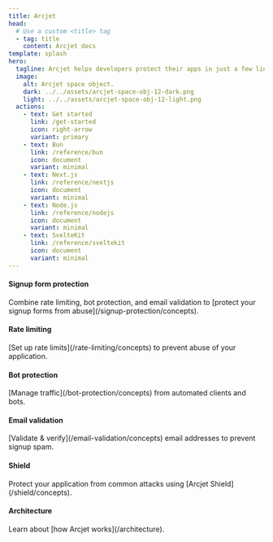 ```yaml
---
title: Arcjet
head:
  # Use a custom <title> tag
  - tag: title
    content: Arcjet docs
template: splash
hero:
  tagline: Arcjet helps developers protect their apps in just a few lines of code. Implement rate limiting, bot protection, email validation, and defense against common attacks.
  image:
    alt: Arcjet space object.
    dark: ../../assets/arcjet-space-obj-12-dark.png
    light: ../../assets/arcjet-space-obj-12-light.png
  actions:
    - text: Get started
      link: /get-started
      icon: right-arrow
      variant: primary
    - text: Bun
      link: /reference/bun
      icon: document
      variant: minimal
    - text: Next.js
      link: /reference/nextjs
      icon: document
      variant: minimal
    - text: Node.js
      link: /reference/nodejs
      icon: document
      variant: minimal
    - text: SvelteKit
      link: /reference/sveltekit
      icon: document
      variant: minimal
---
```



<CardGrid>
  <Block>
    <h4>Signup form protection</h4>
    Combine rate limiting, bot protection, and email validation to [protect your
    signup forms from abuse](/signup-protection/concepts).
  </Block>
  <Block>
    <h4>Rate limiting</h4>
    [Set up rate limits](/rate-limiting/concepts) to prevent abuse of your
    application.
  </Block>
  <Block>
    <h4>Bot protection</h4>
    [Manage traffic](/bot-protection/concepts) from automated clients and bots.
  </Block>
  <Block>
    <h4>Email validation</h4>
    [Validate & verify](/email-validation/concepts) email addresses to prevent
    signup spam.
  </Block>
  <Block>
    <h4>Shield</h4>
    Protect your application from common attacks using [Arcjet
    Shield](/shield/concepts).
  </Block>
  <Block>
    <h4>Architecture</h4>
    Learn about [how Arcjet works](/architecture).
  </Block>
</CardGrid>
